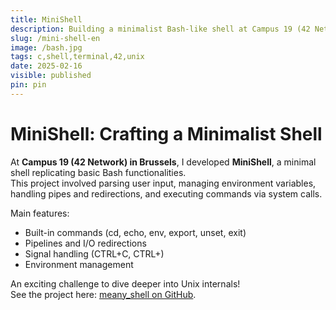 ```yaml
---
title: MiniShell
description: Building a minimalist Bash-like shell at Campus 19 (42 Network) in Brussels.
slug: /mini-shell-en
image: /bash.jpg
tags: c,shell,terminal,42,unix
date: 2025-02-16
visible: published
pin: pin
---
```


# MiniShell: Crafting a Minimalist Shell

At **Campus 19 (42 Network) in Brussels**, I developed **MiniShell**, a minimal shell replicating basic Bash functionalities.  
This project involved parsing user input, managing environment variables, handling pipes and redirections, and executing commands via system calls.

Main features:
- Built-in commands (cd, echo, env, export, unset, exit)
- Pipelines and I/O redirections
- Signal handling (CTRL+C, CTRL+\)
- Environment management

An exciting challenge to dive deeper into Unix internals!  
See the project here: [meany_shell on GitHub](https://github.com/ktor-vi/meany_shell).
